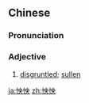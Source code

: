 ==Chinese==
{{zh-forms}}

===Pronunciation===
{{zh-pron
|m=yàngyàng
|cat=a
}}

===Adjective===
{{zh-adj}}

# [[disgruntled]]; [[sullen]]

[[ja:怏怏]]
[[zh:怏怏]]